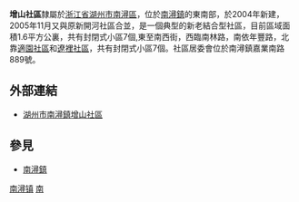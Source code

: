 {{notability unreferenced|time=2010-07-24T13:58:01+00:00}}
'''增山社區'''隸屬於[[浙江省|浙江省]][[湖州市|湖州市]][[南潯區|南潯區]]，位於[[南潯鎮|南潯鎮]]的東南部，於2004年新建，2005年11月又與原新開河社區合並，是一個典型的新老結合型社區，目前區域面積1.6平方公裏，共有封閉式小區7個,東至南西街，西臨南林路，南依年豐路，北靠[[適園社區|適園社區]]和[[遼裡社區|遼裡社區]]，共有封閉式小區7個。社區居委會位於南潯鎮嘉業南路889號。

==外部連結==
*[http://www.nxzssq.cn/index.asp 湖州市南潯鎮增山社區]{{dead link|date=2017年12月 |bot=InternetArchiveBot |fix-attempted=yes }}

==參見==
*[[南潯鎮|南潯鎮]]

[[Category:南潯區|南潯镇]]
[[Category:湖州市社區|南]]